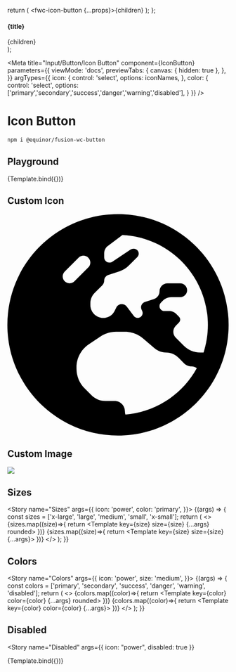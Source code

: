 


  return (
    <fwc-icon-button {...props}>{children}</fwc-icon-button>
  );
};

  <section>
    <h4>{title}</h4>
    <div style={{ display: 'flex', gap: '20px', alignItems: 'center' }}>{children}</div>
  </section>
);

<Meta
  title="Input/Button/Icon Button"
  component={IconButton}
  parameters={{
    viewMode: 'docs',
    previewTabs: {
      canvas: { hidden: true },
    },
  }}
  argTypes={{
    icon: {
      control: 'select',
      options: iconNames,
    },
    color: {
      control: 'select',
      options: ['primary','secondary','success','danger','warning','disabled'],
    }
  }}
/>

# Icon Button

```sh
npm i @equinor/fusion-wc-button
```

## Playground

<Canvas>
  <Story
    name="Basic"
    argTypes={{
      icon: {
        control: {
          type: 'select',
          options: iconNames,
        },
      },
    }}
    args={{ 
      icon: 'power', 
      color: 'primary', 
      size: 'medium',
      rounded: true,
    }}
    parameters={{chromatic: { disableSnapshot: true }}}
  >
    {Template.bind({})}
  </Story>
</Canvas>

<ArgsTable story="Basic" />

## Custom Icon
<Canvas>
  <Story name="Custom Icon">
    <fwc-icon-button color="secondary" size="large" rounded>
      <svg xmlns="http://www.w3.org/2000/svg" viewBox="0 0 512 512"><path d="M266.3 48.3L232.5 73.6c-5.4 4-8.5 10.4-8.5 17.1v9.1c0 6.8 5.5 12.3 12.3 12.3c2.4 0 4.8-.7 6.8-2.1l41.8-27.9c2-1.3 4.4-2.1 6.8-2.1h1c6.2 0 11.3 5.1 11.3 11.3c0 3-1.2 5.9-3.3 8l-19.9 19.9c-5.8 5.8-12.9 10.2-20.7 12.8l-26.5 8.8c-5.8 1.9-9.6 7.3-9.6 13.4c0 3.7-1.5 7.3-4.1 10l-17.9 17.9c-6.4 6.4-9.9 15-9.9 24v4.3c0 16.4 13.6 29.7 29.9 29.7c11 0 21.2-6.2 26.1-16l4-8.1c2.4-4.8 7.4-7.9 12.8-7.9c4.5 0 8.7 2.1 11.4 5.7l16.3 21.7c2.1 2.9 5.5 4.5 9.1 4.5c8.4 0 13.9-8.9 10.1-16.4l-1.1-2.3c-3.5-7 0-15.5 7.5-18l21.2-7.1c7.6-2.5 12.7-9.6 12.7-17.6c0-10.3 8.3-18.6 18.6-18.6H400c8.8 0 16 7.2 16 16s-7.2 16-16 16H379.3c-7.2 0-14.2 2.9-19.3 8l-4.7 4.7c-2.1 2.1-3.3 5-3.3 8c0 6.2 5.1 11.3 11.3 11.3h11.3c6 0 11.8 2.4 16 6.6l6.5 6.5c1.8 1.8 2.8 4.3 2.8 6.8s-1 5-2.8 6.8l-7.5 7.5C386 262 384 266.9 384 272s2 10 5.7 13.7L408 304c10.2 10.2 24.1 16 38.6 16H454c6.5-20.2 10-41.7 10-64c0-111.4-87.6-202.4-197.7-207.7zm172 307.9c-3.7-2.6-8.2-4.1-13-4.1c-6 0-11.8-2.4-16-6.6L396 332c-7.7-7.7-18-12-28.9-12c-9.7 0-19.2-3.5-26.6-9.8L314 287.4c-11.6-9.9-26.4-15.4-41.6-15.4H251.4c-12.6 0-25 3.7-35.5 10.7L188.5 301c-17.8 11.9-28.5 31.9-28.5 53.3v3.2c0 17 6.7 33.3 18.7 45.3l16 16c8.5 8.5 20 13.3 32 13.3H248c13.3 0 24 10.7 24 24c0 2.5 .4 5 1.1 7.3c71.3-5.8 132.5-47.6 165.2-107.2zM512 256c0 141.4-114.6 256-256 256S0 397.4 0 256S114.6 0 256 0S512 114.6 512 256zM187.3 100.7c-6.2-6.2-16.4-6.2-22.6 0l-32 32c-6.2 6.2-6.2 16.4 0 22.6s16.4 6.2 22.6 0l32-32c6.2-6.2 6.2-16.4 0-22.6z"/></svg>
    </fwc-icon-button>
  </Story>
</Canvas>

## Custom Image
<Canvas>
  <Story name="Custom Image">
    <fwc-icon-button color="danger" size="large" rounded>
      <img src="https://i.imgur.com/Qq8jj5I.png" />
    </fwc-icon-button>
  </Story>
</Canvas>

## Sizes
<Story name="Sizes" args={{ 
      icon: 'power', 
      color: 'primary',
  }}>
  {(args) => {
    const sizes = ['x-large', 'large', 'medium', 'small', 'x-small'];
    return (
      <>
      <Container title="rounded">
        {sizes.map((size)=>{
          return <Template key={size} size={size} {...args} rounded></Template>
        })}
      </Container>
      <Container title="squared">
        {sizes.map((size)=>{
          return <Template key={size} size={size} {...args}></Template>
        })}
      </Container>
      </>
    );
  }}
</Story>

## Colors
<Story name="Colors" args={{ 
      icon: 'power', 
      size: 'medium',
  }}>
  {(args) => {
    const colors = ['primary', 'secondary', 'success', 'danger', 'warning', 'disabled'];
    return (
      <>
        <Container title="rounded">
          {colors.map((color)=>{
            return <Template key={color} color={color} {...args} rounded></Template>
          })}
        </Container>
        <Container title="squared">
          {colors.map((color)=>{
            return <Template key={color} color={color} {...args}></Template>
          })}
        </Container>
      </>
    );
  }}
</Story>

## Disabled
<Story
  name="Disabled"
  args={{
      icon: "power",
      disabled: true
    }}
  >
  {Template.bind({})}
</Story>